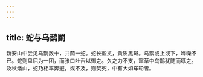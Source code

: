 ```yaml
---
---
---
```

title: 蛇与乌鹊鬬
---



新安山中尝见乌鹊数十，共鬬一蛇。蛇长盈丈，黄质黑斑。乌鹊或上或下，哗噪不已。蛇则盘屈为一团，而张口吐舌以御之。久之力不支，窜草中乌鹊犹随而啄之。及秋燔山，蛇乃相率奔避，或不及，则焚死，中有大如车轮者。